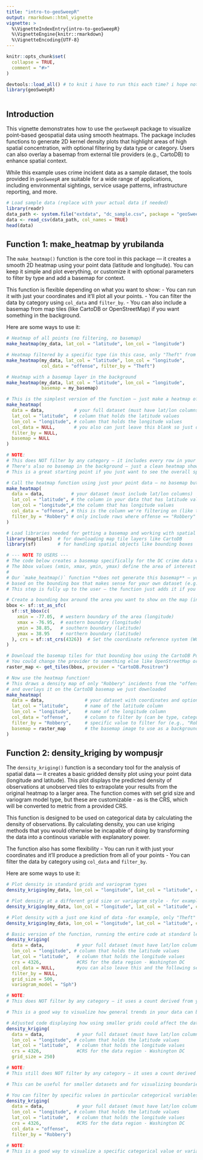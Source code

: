 ```yaml
---
title: "intro-to-geoSweepR"
output: rmarkdown::html_vignette
vignette: >
  %\VignetteIndexEntry{intro-to-geoSweepR}
  %\VignetteEngine{knitr::rmarkdown}
  %\VignetteEncoding{UTF-8}
---
```


```r
knitr::opts_chunk$set(
  collapse = TRUE,
  comment = "#>"
)
```

```r
devtools::load_all() # to knit i have to run this each time? i hope not messing up
library(geoSweepR)
```

```r
```

## Introduction

This vignette demonstrates how to use the `geoSweepR` package to visualize point-based geospatial data using smooth heatmaps. The package includes functions to generate 2D kernel density plots that highlight areas of high spatial concentration, with optional filtering by data type or category. Users can also overlay a basemap from external tile providers (e.g., CartoDB) to enhance spatial context.

While this example uses crime incident data as a sample dataset, the tools provided in `geoSweepR` are suitable for a wide range of applications, including environmental sightings, service usage patterns, infrastructure reporting, and more.

```r
# Load sample data (replace with your actual data if needed)
library(readr)
data_path <- system.file("extdata", "dc_sample.csv", package = "geoSweepR") #YOU NEED TO USE THE DUMMY DATA IN THE EXTDATA FOLDER! THIS IS CRISTINAS CLEAN DATA
data <- read_csv(data_path, col_names = TRUE)
head(data)
```

## Function 1: make_heatmap by yrubilanda

The `make_heatmap()` function is the core tool in this package — it creates a smooth 2D heatmap using your point data (latitude and longitude). You can keep it simple and plot everything, or customize it with optional parameters to filter by type and add a basemap for context.

This function is flexible depending on what you want to show: - You can run it with just your coordinates and it’ll plot all your points. - You can filter the data by category using `col_data` and `filter_by`. - You can also include a basemap from map tiles (like CartoDB or OpenStreetMap) if you want something in the background.

Here are some ways to use it:

``` r
# Heatmap of all points (no filtering, no basemap)
make_heatmap(my_data, lat_col = "latitude", lon_col = "longitude")

# Heatmap filtered by a specific type (in this case, only "Theft" from the offense column)
make_heatmap(my_data, lat_col = "latitude", lon_col = "longitude",
             col_data = "offense", filter_by = "Theft")

# Heatmap with a basemap layer in the background
make_heatmap(my_data, lat_col = "latitude", lon_col = "longitude",
             basemap = my_basemap)
```

```r
# This is the simplest version of the function — just make a heatmap of ALL your points
make_heatmap(
  data = data,           # your full dataset (must have lat/lon columns)
  lat_col = "latitude",  # column that holds the latitude values
  lon_col = "longitude", # column that holds the longitude values
  col_data = NULL,       # you also can just leave this blank so just do not write in
  filter_by = NULL,
  basemap = NULL
)

# NOTE:
# This does NOT filter by any category — it includes every row in your dataset.
# There's also no basemap in the background — just a clean heatmap showing areas with more data points.
# This is a great starting point if you just want to see the overall spatial density of your data.

```

```r
# Call the heatmap function using just your point data — no basemap but you can filter by type within your column
make_heatmap(
  data = data,          # your dataset (must include lat/lon columns)
  lat_col = "latitude", # the column in your data that has latitude values
  lon_col = "longitude",# the column that has longitude values
  col_data = "offense", # this is the column we're filtering on (like type or category of data)
  filter_by = "Robbery" # only include rows where offense == "Robbery"
)
```

```r
# Load libraries needed for getting a basemap and working with spatial data
library(maptiles)  # for downloading map tile layers like CartoDB
library(sf)        # for handling spatial objects like bounding boxes

# --- NOTE TO USERS ---
# The code below creates a basemap specifically for the DC crime data we're using in this example.
# The bbox values (xmin, xmax, ymin, ymax) define the area of interest in Washington, D.C.
# 
# Our `make_heatmap()` function **does not generate this basemap** — you’ll need to set this up yourself
# based on the bounding box that makes sense for your own dataset (e.g., different city or region).
# This step is fully up to the user — the function just adds it if you provide one.

# Create a bounding box around the area you want to show on the map (in this case, part of D.C.)
bbox <- sf::st_as_sfc(
  sf::st_bbox(c(
    xmin = -77.05,  # western boundary of the area (longitude)
    xmax = -76.95,  # eastern boundary (longitude)
    ymin = 38.85,   # southern boundary (latitude)
    ymax = 38.95    # northern boundary (latitude)
  ), crs = sf::st_crs(4326))  # Set the coordinate reference system (WGS84)
)

# Download the basemap tiles for that bounding box using the CartoDB Positron provider
# You could change the provider to something else like OpenStreetMap or Stamen if you want a different style
raster_map <- get_tiles(bbox, provider = "CartoDB.Positron")

# Now use the heatmap function!
# This draws a density map of only "Robbery" incidents from the "offense" column,
# and overlays it on the CartoDB basemap we just downloaded
make_heatmap(
  data = data,               # your dataset with coordinates and optional filter column
  lat_col = "latitude",      # name of the latitude column
  lon_col = "longitude",     # name of the longitude column
  col_data = "offense",      # column to filter by (can be type, category, etc.)
  filter_by = "Robbery",     # specific value to filter for (e.g., "Robbery")
  basemap = raster_map       # the basemap image to use as a background (optional)
)

```

## Function 2: density_kriging by wompusjr

The `density_kriging()` function is a secondary tool for the analysis of spatial data — it creates a basic gridded density plot using your point data (longitude and latitude). This plot displays the predicted density of observations at unobserved tiles to extrapolate your results from the original heatmap to a larger area. The function comes with set grid size and variogram model type, but these are customizable - as is the CRS, which will be converted to metric from a provided CRS.

This function is designed to be used on categorical data by calculating the density of observations. By calculating density, you can use kriging methods that you would otherwise be incapable of doing by transforming the data into a continous variable with explanatory power.

The function also has some flexibility - You can run it with just your coordinates and it’ll produce a prediction from all of your points - You can filter the data by category using `col_data` and `filter_by`.

Here are some ways to use it:

``` r
# Plot density in standard grids and variogram types
density_kriging(my_data, lon_col = "longitude", lat_col = "latitude", crs = 4326)

# Plot density at a different grid size or variagram style - for example 250 m^2 grid and a gaussian variogram
density_kriging(my_data, lon_col = "longitude", lat_col = "latitude", crs = 4236, grid_size = 250, variogram_model = "Gau")

# Plot density with a just one kind of data -for example, only "Theft"
density_kriging(my_data, lon_col = "longitude", lat_col = "latitude", crs = 4326, col_data = "offense", filter_by = "Theft")
```

```r
# Basic version of the function, running the entire code at standard levels
density_kriging(
  data = data,            # your full dataset (must have lat/lon columns)
  lon_col = "longitude", # column that holds the latitude values
  lat_col = "latitude",   # column that holds the longitude values
  crs = 4326,             #CRS for the data region - Washington DC 
  col_data = NULL,        #you can also leave this and the following sections blank to produce the base result
  filter_by = NULL, 
  grid_size = 500, 
  variogram_model = "Sph")

# NOTE:
# This does NOT filter by any category — it uses a count derived from your entire dataset.

# This is a good way to visualize how general trends in your data can be extrapolated beyond the recorded observation.

```

```r
# Adjusted code displaying how using smaller grids could affect the data
density_kriging(
  data = data,            # your full dataset (must have lat/lon columns)
  lon_col = "longitude", # column that holds the latitude values
  lat_col = "latitude",   # column that holds the longitude values
  crs = 4326,             #CRS for the data region - Washington DC 
  grid_size = 250)

# NOTE:
# This still does NOT filter by any category — it uses a count derived from your entire dataset but uses smaller grid sizes to get more granular with the visualization

# This can be useful for smaller datasets and for visualizing boundaries

```

```r
# You can filter by specific values in particular categorical variables
density_kriging(
  data = data,            # your full dataset (must have lat/lon columns)
  lon_col = "longitude", # column that holds the latitude values
  lat_col = "latitude",   # column that holds the longitude values
  crs = 4326,             #CRS for the data region - Washington DC 
  col_data = "offense",     
  filter_by = "Robbery")

# NOTE:
# This is a good way to visualize a specific categorical value or variable
```
